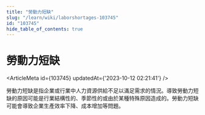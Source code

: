 ```yaml
---
title: "勞動力短缺"
slug: "/learn/wiki/laborshortages-103745"
id: "103745"
hide_table_of_contents: true
---
```



# 勞動力短缺

<ArticleMeta id={103745} updatedAt={'2023-10-12 02:21:41'} />
<div className='border-solid border-b border-t-0 my-4 border-[var(--ifm-color-gray-300)]' />

勞動力短缺是指企業或行業中人力資源供給不足以滿足需求的情況。導致勞動力短缺的原因可能是行業結構性的、季節性的或由於某種特殊原因造成的。勞動力短缺可能會導致企業生產效率下降、成本增加等問題。
